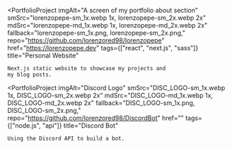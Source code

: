 
<PortfolioProject 
    imgAlt="A screen of my portfolio about section"
    smSrc="lorenzopepe-sm_1x.webp 1x, lorenzopepe-sm_2x.webp 2x" 
    mdSrc="lorenzopepe-md_1x.webp 1x, lorenzopepe-md_2x.webp 2x" 
    fallback="lorenzopepe-sm_1x.png, lorenzopepe-sm_2x.png,"
    repo="https://github.com/lorenzored98/lorenzopepe"
    href="https://lorenzopepe.dev"
    tags={["react", "next.js", "sass"]}
    title="Personal Website"
>
    Next.js static website to showcase my projects and
    my blog posts.
</PortfolioProject>

<PortfolioProject 
    imgAlt="Discord Logo"
    smSrc="DISC_LOGO-sm_1x.webp 1x, DISC_LOGO-sm_2x.webp 2x" 
    mdSrc="DISC_LOGO-md_1x.webp 1x, DISC_LOGO-md_2x.webp 2x" 
    fallback="DISC_LOGO-sm_1x.png, DISC_LOGO-sm_2x.png,"
    repo="https://github.com/lorenzored98/DiscordBot"
    href=""
    tags={["node.js", "api"]}
    title="Discord Bot"
>
    Using the Discord API to build a bot.
</PortfolioProject>